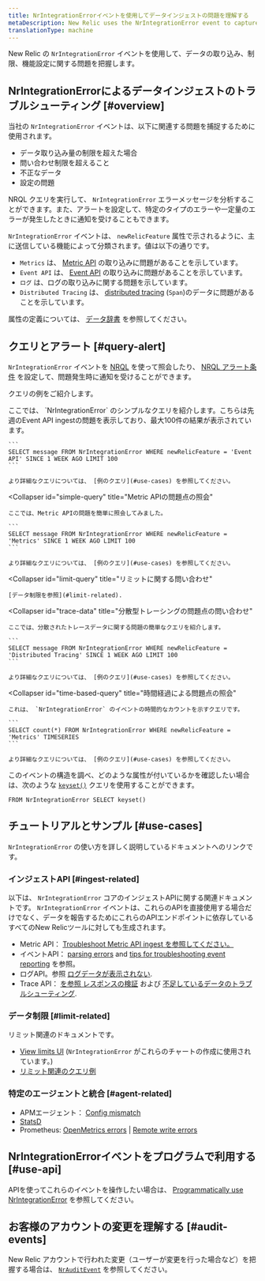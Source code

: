 ```yaml
---
title: NrIntegrationErrorイベントを使用してデータインジェストの問題を理解する
metaDescription: New Relic uses the NrIntegrationError event to capture problems with data ingest and limits.
translationType: machine
---
```


New Relic の `NrIntegrationError` イベントを使用して、データの取り込み、制限、機能設定に関する問題を把握します。

## NrIntegrationErrorによるデータインジェストのトラブルシューティング [#overview]

当社の `NrIntegrationError` イベントは、以下に関連する問題を捕捉するために使用されます。

* データ取り込み量の制限を超えた場合
* 問い合わせ制限を超えること
* 不正なデータ
* 設定の問題

NRQL クエリを実行して、 `NrIntegrationError` エラーメッセージを分析することができます。また、アラートを設定して、特定のタイプのエラーや一定量のエラーが発生したときに通知を受けることもできます。

`NrIntegrationError` イベントは、 `newRelicFeature` 属性で示されるように、主に送信している機能によって分類されます。値は以下の通りです。

* `Metrics` は、 [Metric API](/docs/telemetry-data-platform/ingest-apis/metric-api/introduction-metric-api) の取り込みに問題があることを示しています。
* `Event API` は、 [Event API](/docs/telemetry-data-platform/ingest-apis/introduction-event-api) の取り込みに問題があることを示しています。
* `ログ` は、ログの取り込みに関する問題を示しています。
* `Distributed Tracing` は、 [distributed tracing](/docs/distributed-tracing/concepts/introduction-distributed-tracing) (`Span`)のデータに問題があることを示しています。

属性の定義については、 [データ辞書](/attribute-dictionary/?event=NrIntegrationError) を参照してください。

## クエリとアラート [#query-alert]

`NrIntegrationError` イベントを [NRQL](/docs/query-your-data/nrql-new-relic-query-language/get-started/introduction-nrql-new-relics-query-language) を使って照会したり、 [NRQL アラート条件](/docs/alerts-applied-intelligence/new-relic-alerts/alert-conditions/create-nrql-alert-conditions) を設定して、問題発生時に通知を受けることができます。

クエリの例をご紹介します。

<CollapserGroup>
  <Collapser
    id="simple-query"
    title="イベントAPIの問題点の照会"
  >
    ここでは、 `NrIntegrationError` のシンプルなクエリを紹介します。こちらは先週のEvent API ingestの問題を表示しており、最大100件の結果が表示されています。

    ```
    SELECT message FROM NrIntegrationError WHERE newRelicFeature = 'Event API' SINCE 1 WEEK AGO LIMIT 100
    ```

    より詳細なクエリについては、 [例のクエリ](#use-cases) を参照してください。
  </Collapser>

  <Collapser
    id="simple-query"
    title="Metric APIの問題点の照会"
  >
    ここでは、Metric APIの問題を簡単に照会してみました。

    ```
    SELECT message FROM NrIntegrationError WHERE newRelicFeature = 'Metrics' SINCE 1 WEEK AGO LIMIT 100
    ```

    より詳細なクエリについては、 [例のクエリ](#use-cases) を参照してください。
  </Collapser>

  <Collapser
    id="limit-query"
    title="リミットに関する問い合わせ"
  >
    [データ制限を参照](#limit-related).
  </Collapser>

  <Collapser
    id="trace-data"
    title="分散型トレーシングの問題点の問い合わせ"
  >
    ここでは、分散されたトレースデータに関する問題の簡単なクエリを紹介します。

    ```
    SELECT message FROM NrIntegrationError WHERE newRelicFeature = 'Distributed Tracing' SINCE 1 WEEK AGO LIMIT 100
    ```

    より詳細なクエリについては、 [例のクエリ](#use-cases) を参照してください。
  </Collapser>

  <Collapser
    id="time-based-query"
    title="時間経過による問題点の照会"
  >
    これは、 `NrIntegrationError` のイベントの時間的なカウントを示すクエリです。

    ```
    SELECT count(*) FROM NrIntegrationError WHERE newRelicFeature = 'Metrics' TIMESERIES
    ```

    より詳細なクエリについては、 [例のクエリ](#use-cases) を参照してください。
  </Collapser>
</CollapserGroup>

このイベントの構造を調べ、どのような属性が付いているかを確認したい場合は、次のような [`keyset()`](/docs/query-your-data/nrql-new-relic-query-language/get-started/nrql-syntax-clauses-functions/#keyset) クエリを使用することができます。

```
FROM NrIntegrationError SELECT keyset()
```

## チュートリアルとサンプル [#use-cases]

`NrIntegrationError` の使い方を詳しく説明しているドキュメントへのリンクです。

### インジェストAPI [#ingest-related]

以下は、 `NrIntegrationError` コアのインジェストAPIに関する関連ドキュメントです。 `NrIntegrationError` イベントは、これらのAPIを直接使用する場合だけでなく、データを報告するためにこれらのAPIエンドポイントに依存しているすべてのNew Relicツールに対しても生成されます。

* Metric API： [Troubleshoot Metric API ingest を参照してください。](/docs/telemetry-data-platform/ingest-apis/metric-api/troubleshoot-nrintegrationerror-events)
* イベントAPI： [parsing errors](/docs/telemetry-data-platform/ingest-apis/introduction-event-api/#errors-parsing) and [tips for troubleshooting event reporting](/docs/telemetry-data-platform/ingest-apis/introduction-event-api/#nrIntegration) を参照。
* ログAPI。参照 [ログデータが表示されない](/docs/logs/log-management/troubleshooting/no-log-data-appears-ui).
* Trace API： [を参照 レスポンスの検証](/docs/distributed-tracing/trace-api/trace-api-general-requirements-limits/#response-validation) および [不足しているデータのトラブルシューティング](/docs/apm/distributed-tracing/trace-api/troubleshooting-missing-trace-api-data).

### データ制限 [#limit-related]

リミット関連のドキュメントです。

* [View limits UI](/docs/telemetry-data-platform/manage-data/view-system-limits) (`NrIntegrationError` がこれらのチャートの作成に使用されています。)
* [リミット関連のクエリ例](/docs/telemetry-data-platform/manage-data/query-limits)

### 特定のエージェントと統合 [#agent-related]

* APMエージェント： [Config mismatch](/docs/agents/manage-apm-agents/troubleshooting/agent-nrintegrationerrors-appear-insights)
* [StatsD](/docs/integrations/host-integrations/host-integrations-list/statsd-monitoring-integration-version-2)
* Prometheus: [OpenMetrics errors](/docs/integrations/prometheus-integrations/troubleshooting/rate-limit-errors-prometheus-integration) \| [Remote write errors](/docs/integrations/prometheus-integrations/install-configure-remote-write/remote-write-errors-error-messages)

## NrIntegrationErrorイベントをプログラムで利用する [#use-api]

APIを使ってこれらのイベントを操作したい場合は、 [Programmatically use NrIntegrationError](/docs/telemetry-data-platform/ingest-apis/metric-api/troubleshoot-nrintegrationerror-events/#programmatically-retrieve-nrintegrationerror-events) を参照してください。

## お客様のアカウントの変更を理解する [#audit-events]

New Relic アカウントで行われた変更（ユーザーが変更を行った場合など）を把握する場合は、 [`NrAuditEvent`](/docs/telemetry-data-platform/understand-data/event-data/nrauditevent-event-data-query-examples) を参照してください。